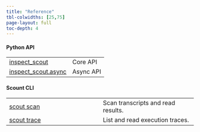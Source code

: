 ```yaml
---
title: "Reference"
tbl-colwidths: [25,75]
page-layout: full
toc-depth: 4
---
```


#### Python API

|  |  |
|----|----|
| [inspect_scout](inspect_scout.qmd) | Core API |
| [inspect_scout.async](inspect_scout.async.qmd) | Async API |


#### Scount CLI

|  |  |
|------------------------------------|------------------------------------|
| [scout scan](scout_scan.qmd) | Scan transcripts and read results. |
| [scout trace](scout_trace.qmd) | List and read execution traces.|
